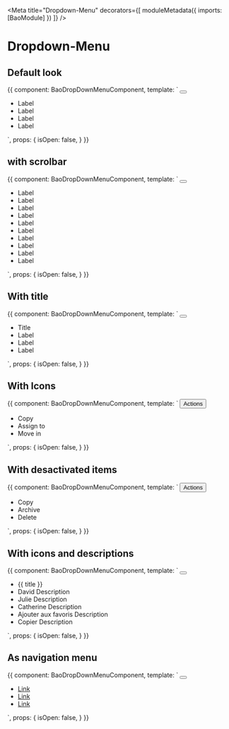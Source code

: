 
<Meta
  title="Dropdown-Menu"
  decorators={[
    moduleMetadata({
      imports: [BaoModule]
    })
  ]}
/>

# Dropdown-Menu

## Default look

<Preview>
  <Story name="dropdown-menu">
    {{
      component: BaoDropDownMenuComponent,
      template: `
            <button bao-button aria-label="dropmenu" aria-expanded="true" (click)="isOpen = !isOpen" type="utility" level="tertiary" cdkOverlayOrigin #trigger="cdkOverlayOrigin">
              <bao-icon svgIcon="icon-more-vertical"></bao-icon>
            </button>
            <bao-dropdown-menu  [triggerOrigin]="trigger" class="visible-scrollbar" [(isOpen)]="isOpen">
              <ul>
                <li bao-dropdown-menu-item >Label</li>
                <li bao-dropdown-menu-item >Label</li>
                <li bao-dropdown-menu-item >Label</li>
                <li bao-dropdown-menu-item >Label</li>
              </ul>
            </bao-dropdown-menu>
    `,
      props: {
        isOpen: false,
      }
    }}
  </Story>
</Preview>

## with scrolbar

<Preview>
  <Story name="dropdown-menu-with-scrollbar">
    {{
      component: BaoDropDownMenuComponent,
      template: `
            <button bao-button aria-label="dropmenu" aria-expanded="true" (click)="isOpen = !isOpen" type="utility" level="tertiary" cdkOverlayOrigin #trigger="cdkOverlayOrigin">
              <bao-icon svgIcon="icon-chevron-right"></bao-icon>
            </button>
            <bao-dropdown-menu  [triggerOrigin]="trigger" class="visible-scrollbar" [(isOpen)]="isOpen">
              <ul>
                <li bao-dropdown-menu-item >Label</li>
                <li bao-dropdown-menu-item >Label</li>
                <li bao-dropdown-menu-item >Label</li>
                <li bao-dropdown-menu-item >Label</li>
                <li bao-dropdown-menu-item >Label</li>
                <li bao-dropdown-menu-item >Label</li>               
                <li bao-dropdown-menu-item >Label</li>
                <li bao-dropdown-menu-item >Label</li>
                <li bao-dropdown-menu-item >Label</li>
                <li bao-dropdown-menu-item >Label</li>
              </ul>
            </bao-dropdown-menu>
    `,
      props: {
        isOpen: false,
      }
    }}
  </Story>
</Preview>

## With title

<Preview>
  <Story name="dropdown-menu with title">
    {{
      component: BaoDropDownMenuComponent,
      template: `
            <button bao-button aria-label="dropmenu" aria-expanded="true" (click)="isOpen = !isOpen"  type="utility" level="tertiary" cdkOverlayOrigin #trigger="cdkOverlayOrigin">
              <bao-icon svgIcon="icon-chevron-up"></bao-icon>
            </button>
            <bao-dropdown-menu [triggerOrigin]="trigger" [(isOpen)]="isOpen" >
              <ul>
                <li bao-dropdown-menu-title aria-current="page">Title</li>
                <li bao-dropdown-menu-item >Label</li>
                <li bao-dropdown-menu-item >Label</li>
                <li bao-dropdown-menu-item >Label</li>
              </ul>
            </bao-dropdown-menu>
    `,
      props: {
        isOpen: false,
      }
    }}
  </Story>
</Preview>

## With Icons

<Preview>
  <Story name="dropdown-menu with icons">
    {{
      component: BaoDropDownMenuComponent,
      template: `
           <button bao-button (click)="isOpen = !isOpen" type="utility" level="secondary" cdkOverlayOrigin #trigger="cdkOverlayOrigin" 
            size="medium" style="margin-right: 1rem;">
              <span>Actions</span>
              <bao-icon svgIcon="icon-chevron-down"></bao-icon>
            </button>
            <bao-dropdown-menu  [triggerOrigin]="trigger" [(isOpen)]="isOpen">
              <ul>
                <li bao-dropdown-menu-item>
                  <bao-icon svgIcon="icon-copy"></bao-icon>Copy
                </li>
                <li bao-dropdown-menu-item>
                  <bao-icon svgIcon="icon-user"></bao-icon>Assign to
                </li>
                <li bao-dropdown-menu-item>
                  <bao-icon svgIcon="icon-folder"></bao-icon>Move in
                </li>
              </ul>
            </bao-dropdown-menu>
    `,
      props: {
        isOpen: false,
      }
    }}
  </Story>
</Preview>

## With desactivated items

<Preview>
  <Story name="dropdown-menu with desactivated items">
    {{
      component: BaoDropDownMenuComponent,
      template: `
           <button bao-button (click)="isOpen = !isOpen" aria-expanded="true" type="editorial" level="primary" cdkOverlayOrigin #trigger="cdkOverlayOrigin" 
            size="medium" style="margin-right: 1rem;">
              <span>Actions</span>
              <bao-icon svgIcon="icon-chevron-up"></bao-icon>
            </button>
            <bao-dropdown-menu  [triggerOrigin]="trigger" [(isOpen)]="isOpen">
              <ul>
                <li bao-dropdown-menu-item [isDisabled]="true">
                  <bao-icon svgIcon="icon-copy" color="tertiary"></bao-icon>Copy
                </li>   
                <li bao-dropdown-menu-item> 
                  <bao-icon svgIcon="icon-archive"></bao-icon>Archive
                </li>
                <li bao-dropdown-menu-item [isDisabled]="true"> 
                  <bao-icon svgIcon="icon-trash"></bao-icon>Delete
                </li>
              </ul>
            </bao-dropdown-menu>
    `,
      props: {
        isOpen: false,
      }
    }}
  </Story>
</Preview>

## With icons and descriptions

<Preview>
  <Story name="dropdown-menu with icons and descriptions">
    {{
      component: BaoDropDownMenuComponent,
      template: `
            <button bao-button aria-label="dropmenu" aria-expanded="true" (click)="isOpen = !isOpen" type="utility" level="tertiary" cdkOverlayOrigin #trigger="cdkOverlayOrigin">
              <bao-icon svgIcon="icon-more-vertical"></bao-icon>
            </button>
            <bao-dropdown-menu [triggerOrigin]="trigger" [(isOpen)]="isOpen">
              <ul>
                <li bao-dropdown-menu-title>{{ title }}</li>
                <li bao-dropdown-menu-item >
                    <bao-icon svgIcon="icon-user"></bao-icon>
                  <bao-dropdown-menu-content>
                    <bao-dropdown-menu-label >David</bao-dropdown-menu-label>
                    <bao-dropdown-menu-description>Description</bao-dropdown-menu-description>
                  </bao-dropdown-menu-content>
                </li>
                  <li bao-dropdown-menu-item>
                    <bao-icon svgIcon="icon-user"></bao-icon>
                    <bao-dropdown-menu-content>
                      <bao-dropdown-menu-label>Julie</bao-dropdown-menu-label>
                      <bao-dropdown-menu-description>Description</bao-dropdown-menu-description>
                  </bao-dropdown-menu-content>
                </li>
                <li bao-dropdown-menu-item>
                  <bao-icon svgIcon="icon-user"></bao-icon>
                  <bao-dropdown-menu-content>
                    <bao-dropdown-menu-label>Catherine</bao-dropdown-menu-label>
                    <bao-dropdown-menu-description>Description</bao-dropdown-menu-description>
                  </bao-dropdown-menu-content>
                </li>
                <bao-divider></bao-divider>
                <li bao-dropdown-menu-item>
                  <bao-icon svgIcon="icon-star"></bao-icon>
                  <bao-dropdown-menu-content>
                    <bao-dropdown-menu-label>Ajouter aux favoris</bao-dropdown-menu-label>
                    <bao-dropdown-menu-description>Description</bao-dropdown-menu-description>
                  </bao-dropdown-menu-content>
                </li>
                <li bao-dropdown-menu-item>
                  <bao-icon svgIcon="icon-cut"></bao-icon>
                  <bao-dropdown-menu-content>
                    <bao-dropdown-menu-label>Copier</bao-dropdown-menu-label>
                    <bao-dropdown-menu-description>Description</bao-dropdown-menu-description>
                  </bao-dropdown-menu-content>
                </li>
              </ul>
            </bao-dropdown-menu>
    `,
      props: {
        isOpen: false,
      }
    }}
  </Story>
</Preview>

## As navigation menu 

<Preview>
  <Story name="dropdown-menu as navigation menu">
    {{
      component: BaoDropDownMenuComponent,
      template: `
            <button bao-button aria-label="dropmenu"  aria-expanded="true"(click)="isOpen = !isOpen" type="utility" level="tertiary" cdkOverlayOrigin #trigger="cdkOverlayOrigin" 
            size="medium" style="margin-right: 1rem;">    
              <bao-icon svgIcon="icon-chevron-down"></bao-icon>
            </button>
            <bao-dropdown-menu aria-current="page" [triggerOrigin]="trigger" [(isOpen)]="isOpen">
              <ul>
                <li bao-dropdown-menu-item [isCurrent]="true">
                  <a bao-dropdown-menu-label href="#">Link</a>
                </li>
                <li bao-dropdown-menu-item>
                  <a bao-dropdown-menu-label href="#" >Link</a>
                </li> 
                <li bao-dropdown-menu-item>
                  <a bao-dropdown-menu-label href="#">Link</a>
                </li>   
              </ul>
            </bao-dropdown-menu>
    `,
      props: {
        isOpen: false,
      }
    }}
  </Story>
</Preview>